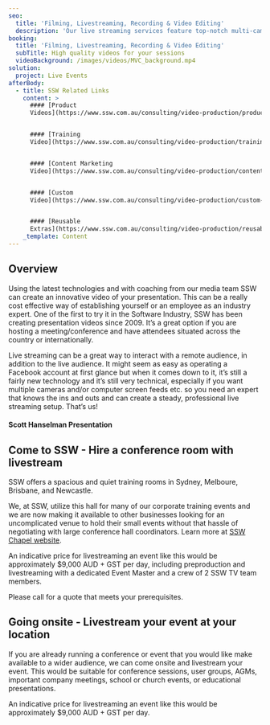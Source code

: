 ```yaml
---
seo:
  title: 'Filming, Livestreaming, Recording & Video Editing'
  description: 'Our live streaming services feature top-notch multi-camera setups to ensure a flawless audience experience.'
booking:
  title: 'Filming, Livestreaming, Recording & Video Editing'
  subTitle: High quality videos for your sessions
  videoBackground: /images/videos/MVC_background.mp4
solution:
  project: Live Events
afterBody:
  - title: SSW Related Links
    content: >
      #### [Product
      Videos](https://www.ssw.com.au/consulting/video-production/product-videos)


      #### [Training
      Video](https://www.ssw.com.au/consulting/video-production/training-videos)


      #### [Content Marketing
      Video](https://www.ssw.com.au/consulting/video-production/content-marketing-videos)


      #### [Custom
      Video](https://www.ssw.com.au/consulting/video-production/custom-videos)


      #### [Reusable
      Extras](https://www.ssw.com.au/consulting/video-production/reusable-extras)
    _template: Content
---
```


## Overview

Using the latest technologies and with coaching from our media team SSW can create an innovative video of your presentation. This can be a really cost effective way of establishing yourself or an employee as an industry expert. One of the first to try it in the Software Industry, SSW has been creating presentation videos since 2009. It’s a great option if you are hosting a meeting/conference and have attendees situated across the country or internationally.

Live streaming can be a great way to interact with a remote audience, in addition to the live audience. It might seem as easy as operating a Facebook account at first glance but when it comes down to it, it’s still a fairly new technology and it’s still very technical, especially if you want multiple cameras and/or computer screen feeds etc. so you need an expert that knows the ins and outs and can create a steady, professional live streaming setup. That’s us!

#### Scott Hanselman Presentation

<VideoEmbed url="https://youtu.be/_OL5sWgGySs" />

Come
to SSW - Hire a conference room with livestream
-----------------------------------------------

SSW offers a spacious and quiet training rooms in Sydney, Melboure, Brisbane, and Newcastle. 

We, at SSW, utilize this hall for many of our corporate training events and we are now making it available to other businesses looking for an uncomplicated venue to hold their small events without that hassle of negotiating with large conference hall coordinators. Learn more at [SSW Chapel website](https://www.ssw.com.au/ssw/Events/Venues/Hire-Conference-Room.aspx).


An indicative price for livestreaming an event like this would be approximately $9,000 AUD + GST per day, including preproduction and  livestreaming with a dedicated Event Master and a crew of 2 SSW TV team members.

Please call for a quote that meets your prerequisites.

## Going onsite - Livestream your event at your location

If you are already running a conference or event that you would like make available to a wider audience, we can come onsite and livestream your event. This would be suitable for conference sessions, user groups, AGMs, important company meetings, school or church events, or educational presentations.


An indicative price for livestreaming an event like this would be approximately $9,000 AUD + GST per day.
